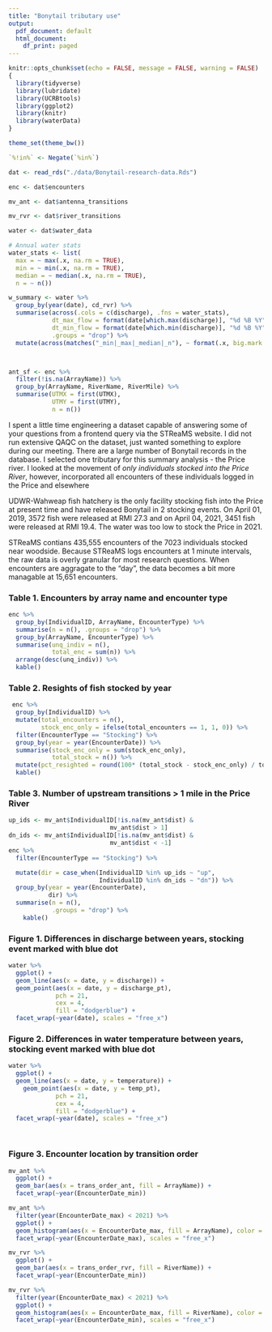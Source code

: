 ```yaml
---
title: "Bonytail tributary use"
output:
  pdf_document: default
  html_document:
    df_print: paged
---
```



```r
knitr::opts_chunk$set(echo = FALSE, message = FALSE, warning = FALSE)
{
  library(tidyverse)
  library(lubridate)
  library(UCRBtools)
  library(ggplot2)
  library(knitr)
  library(waterData)
}

theme_set(theme_bw())

`%!in%` <- Negate(`%in%`)

```

```r

dat <- read_rds("./data/Bonytail-research-data.Rds")

enc <- dat$encounters

mv_ant <- dat$antenna_transitions

mv_rvr <- dat$river_transitions

water <- dat$water_data
```



```r

# Annual water stats
water_stats <- list(
  max = ~ max(.x, na.rm = TRUE),
  min = ~ min(.x, na.rm = TRUE),
  median = ~ median(.x, na.rm = TRUE),
  n = ~ n())

w_summary <- water %>%
  group_by(year(date), cd_rvr) %>%
  summarise(across(.cols = c(discharge), .fns = water_stats),
            dt_max_flow = format(date[which.max(discharge)], "%d %B %Y"),
            dt_min_flow = format(date[which.min(discharge)], "%d %B %Y"),
            .groups = "drop") %>%
  mutate(across(matches("_min|_max|_median|_n"), ~ format(.x, big.mark = ",")))




```

```r
ant_sf <- enc %>% 
  filter(!is.na(ArrayName)) %>% 
  group_by(ArrayName, RiverName, RiverMile) %>% 
  summarise(UTMX = first(UTMX),
            UTMY = first(UTMY),
            n = n())

```

I spent a little time engineering a dataset capable of answering some of your questions from a frontend query via the STReaMS website. I did not run extensive QAQC on the dataset, just wanted something to explore during our meeting.  There are a large number of Bonytail records in the database.  I selected one tributary for this summary analysis - the Price river.  I looked at the movement of *only individuals stocked into the Price River*, however, incorporated all encounters of these individuals logged in the Price and elsewhere

UDWR-Wahweap fish hatchery is the only facility stocking fish into the Price at present time and have released Bonytail in 2 stocking events. On April 01, 2019, 3572 fish were released at RMI 27.3 and on April 04, 2021, 3451 fish were released at RMI 19.4. The water was too low to stock the Price in 2021. 

STReaMS contians 435,555 encounters of the 7023 individuals stocked near woodside. Because STReaMS logs encounters at 1 minute intervals, the raw data is overly granular for most research questions.  When encounters are aggragate to the "day", the data becomes a bit more managable at 15,651 encounters.



### Table 1. Encounters by array name and encounter type
```r
enc %>%
  group_by(IndividualID, ArrayName, EncounterType) %>%
  summarise(n = n(), .groups = "drop") %>%
  group_by(ArrayName, EncounterType) %>%
  summarise(unq_indiv = n(),
            total_enc = sum(n)) %>% 
  arrange(desc(unq_indiv)) %>% 
  kable()

```



### Table 2. Resights of fish stocked by year

```r
 enc %>% 
  group_by(IndividualID) %>% 
  mutate(total_encounters = n(),
         stock_enc_only = ifelse(total_encounters == 1, 1, 0)) %>% 
  filter(EncounterType == "Stocking") %>%
  group_by(year = year(EncounterDate)) %>% 
  summarise(stock_enc_only = sum(stock_enc_only),
            total_stock = n()) %>%
  mutate(pct_resighted = round(100* (total_stock - stock_enc_only) / total_stock, 1)) %>% 
  kable()
```

### Table 3. Number of upstream transitions > 1 mile in the Price River
```r
up_ids <- mv_ant$IndividualID[!is.na(mv_ant$dist) &
                            mv_ant$dist > 1]
dn_ids <- mv_ant$IndividualID[!is.na(mv_ant$dist) &
                            mv_ant$dist < -1]
enc %>%
  filter(EncounterType == "Stocking") %>% 

  mutate(dir = case_when(IndividualID %in% up_ids ~ "up",
                         IndividualID %in% dn_ids ~ "dn")) %>% 
  group_by(year = year(EncounterDate),
           dir) %>% 
  summarise(n = n(),
            .groups = "drop") %>% 
    kable()

```



### Figure 1. Differences in discharge between years, stocking event marked with blue dot
```r
water %>% 
  ggplot() +
  geom_line(aes(x = date, y = discharge)) + 
  geom_point(aes(x = date, y = discharge_pt), 
             pch = 21,
             cex = 4,
             fill = "dodgerblue") +
  facet_wrap(~year(date), scales = "free_x")


```

###  Figure 2. Differences in water temperature between years, stocking event marked with blue dot
```r
water %>%
  ggplot() +
  geom_line(aes(x = date, y = temperature)) +
    geom_point(aes(x = date, y = temp_pt), 
             pch = 21,
             cex = 4,
             fill = "dodgerblue") +
  facet_wrap(~year(date), scales = "free_x")

  
```

### Figure 3. Encounter location by transition order
```r

mv_ant %>%
  ggplot() +
  geom_bar(aes(x = trans_order_ant, fill = ArrayName)) +
  facet_wrap(~year(EncounterDate_min))


```


```r
mv_ant %>% 
  filter(year(EncounterDate_max) < 2021) %>% 
  ggplot() +
  geom_histogram(aes(x = EncounterDate_max, fill = ArrayName), color = "black") +
  facet_wrap(~year(EncounterDate_max), scales = "free_x") 
```

```r
mv_rvr %>%
  ggplot() +
  geom_bar(aes(x = trans_order_rvr, fill = RiverName)) +
  facet_wrap(~year(EncounterDate_min))


```

```r
mv_rvr %>% 
  filter(year(EncounterDate_max) < 2021) %>% 
  ggplot() +
  geom_histogram(aes(x = EncounterDate_max, fill = RiverName), color = "black") +
  facet_wrap(~year(EncounterDate_min), scales = "free_x") 

```

